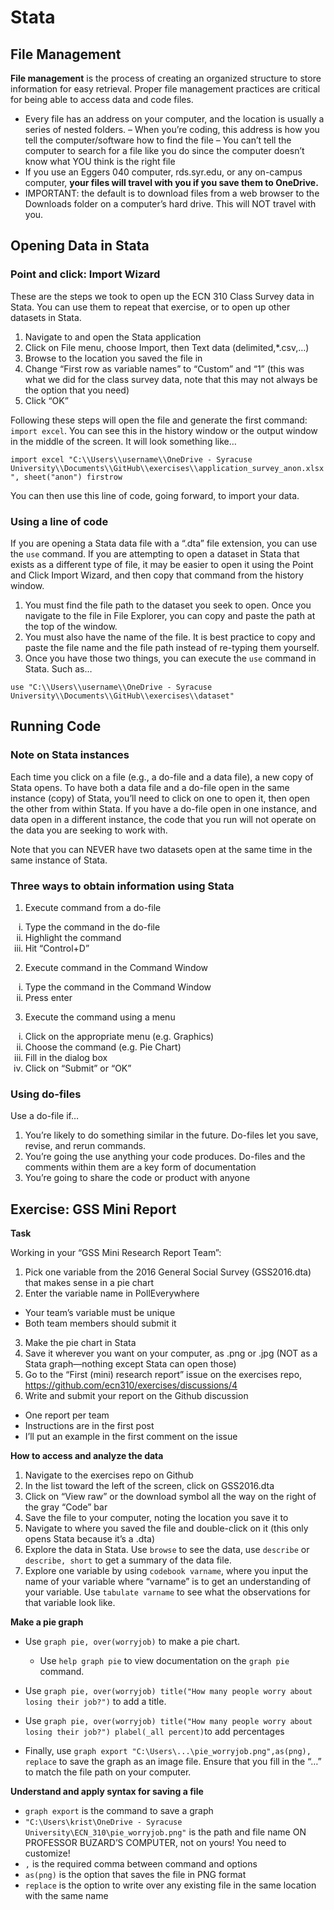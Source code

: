 # Stata

## File Management

**File management** is the process of creating an organized structure to store information for easy retrieval. Proper file management practices are critical for being able to access data and code files.

-   Every file has an address on your computer, and the location is usually a series of nested folders. – When you’re coding, this address is how you tell the computer/software how to find the file – You can’t tell the computer to search for a file like you do since the computer doesn’t know what YOU think is the right file
-   If you use an Eggers 040 computer, rds.syr.edu, or any on-campus computer, **your files will travel with you if you save them to OneDrive.**
-   IMPORTANT: the default is to download files from a web browser to the Downloads folder on a computer’s hard drive. This will NOT travel with you.

## Opening Data in Stata

### Point and click: Import Wizard

These are the steps we took to open up the ECN 310 Class Survey data in Stata. You can use them to repeat that exercise, or to open up other datasets in Stata.

1.  Navigate to and open the Stata application
2.  Click on File menu, choose Import, then Text data (delimited,\*.csv,…)
3.  Browse to the location you saved the file in
4.  Change “First row as variable names” to “Custom” and “1” (this was what we did for the class survey data, note that this may not always be the option that you need)
5.  Click “OK”

Following these steps will open the file and generate the first command: `import excel`. You can see this in the history window or the output window in the middle of the screen. It will look something like...

`import excel "C:\\Users\\username\\OneDrive - Syracuse University\\Documents\\GitHub\\exercises\\application_survey_anon.xlsx", sheet("anon") firstrow`

You can then use this line of code, going forward, to import your data.

### Using a line of code

If you are opening a Stata data file with a ".dta" file extension, you can use the `use` command. If you are attempting to open a dataset in Stata that exists as a different type of file, it may be easier to open it using the Point and Click Import Wizard, and then copy that command from the history window.

1.  You must find the file path to the dataset you seek to open. Once you navigate to the file in File Explorer, you can copy and paste the path at the top of the window.
2.  You must also have the name of the file. It is best practice to copy and paste the file name and the file path instead of re-typing them yourself.
3.  Once you have those two things, you can execute the `use` command in Stata. Such as...

`use "C:\\Users\\username\\OneDrive - Syracuse University\\Documents\\GitHub\\exercises\\dataset"`

## Running Code

### Note on Stata instances

Each time you click on a file (e.g., a do-file and a data file), a new copy of Stata opens. To have both a data file and a do-file open in the same instance (copy) of Stata, you’ll need to click on one to open it, then open the other from within Stata. If you have a do-file open in one instance, and data open in a different instance, the code that you run will not operate on the data you are seeking to work with.

Note that you can NEVER have two datasets open at the same time in the same instance of Stata.

### Three ways to obtain information using Stata

1.  Execute command from a do-file
  i.  Type the command in the do-file
  ii. Highlight the command
  iii. Hit “Control+D”

2.  Execute command in the Command Window
i.  Type the command in the Command Window
ii. Press enter

3.  Execute the command using a menu
i.  Click on the appropriate menu (e.g. Graphics)
ii. Choose the command (e.g. Pie Chart)
iii. Fill in the dialog box
iv. Click on “Submit” or “OK”

### Using do-files

Use a do-file if...

1.  You’re likely to do something similar in the future. Do-files let you save, revise, and rerun commands.
2.  You’re going the use anything your code produces. Do-files and the comments within them are a key form of documentation
3.  You’re going to share the code or product with anyone

## Exercise: GSS Mini Report

**Task**

Working in your “GSS Mini Research Report Team”:

1.  Pick one variable from the 2016 General Social Survey (GSS2016.dta) that makes sense in a pie chart
2.  Enter the variable name in PollEverywhere

-   Your team’s variable must be unique
-   Both team members should submit it

3.  Make the pie chart in Stata
4.  Save it wherever you want on your computer, as .png or .jpg (NOT as a Stata graph—nothing except Stata can open those)
5.  Go to the “First (mini) research report” issue on the exercises repo, <https://github.com/ecn310/exercises/discussions/4>
6.  Write and submit your report on the Github discussion

-   One report per team
-   Instructions are in the first post
-   I’ll put an example in the first comment on the issue

**How to access and analyze the data**

1.  Navigate to the exercises repo on Github
2.  In the list toward the left of the screen, click on GSS2016.dta
3.  Click on "View raw" or the download symbol all the way on the right of the gray "Code" bar
4.  Save the file to your computer, noting the location you save it to
5.  Navigate to where you saved the file and double-click on it (this only opens Stata because it’s a .dta)
6.  Explore the data in Stata. Use `browse` to see the data, use `describe` or `describe, short` to get a summary of the data file.
7.  Explore one variable by using `codebook varname`, where you input the name of your variable where "varname" is to get an understanding of your variable. Use `tabulate varname` to see what the observations for that variable look like.

**Make a pie graph**

-   Use `graph pie, over(worryjob)` to make a pie chart.

    -   Use `help graph pie` to view documentation on the `graph pie` command.

-   Use `graph pie, over(worryjob) title("How many people worry about losing their job?")` to add a title.

-   Use `graph pie, over(worryjob) title("How many people worry about losing their job?") plabel(_all percent)`to add percentages

-   Finally, use `graph export "C:\Users\...\pie_worryjob.png",as(png), replace` to save the graph as an image file. Ensure that you fill in the “…” to match the file path on your computer.

**Understand and apply syntax for saving a file**

-   `graph export` is the command to save a graph
-   `"C:\Users\krist\OneDrive - Syracuse University\ECN_310\pie_worryjob.png"` is the path and file name ON PROFESSOR BUZARD’S COMPUTER, not on yours! You need to customize!
-   `,` is the required comma between command and options
-   `as(png)` is the option that saves the file in PNG format
-   `replace` is the option to write over any existing file in the same location with the same name
